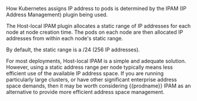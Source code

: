 How Kubernetes assigns IP address to pods is determined by the IPAM (IP Address Management) plugin being used.

The Host-local IPAM plugin allocates a static range of IP addresses for each node at node creation time.  The pods on each node are then allocated IP addresses from within each node's static range.  

By default, the static range is a /24 (256 IP addresses).

For most deployments, Host-local IPAM is a simple and adequate solution. However, using a static address range per node typically means less efficient use of the available IP address space. If you are running particularly large clusters, or have  other significant enterprise address space demands, then it may be worth considering {{prodname}} IPAM as an alternative to provide more efficient address space management.
